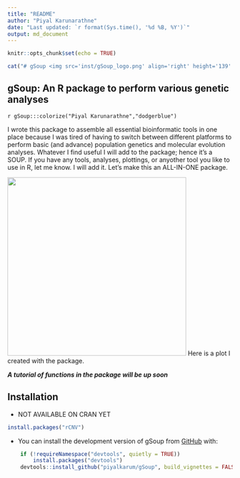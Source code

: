 ```yaml
---
title: "README"
author: "Piyal Karunarathne"
date: "Last updated: `r format(Sys.time(), '%d %B, %Y')`"
output: md_document
---
```


```r
knitr::opts_chunk$set(echo = TRUE)
```



```r
cat("# gSoup <img src='inst/gSoup_logo.png' align='right' height='139' />")
```

## gSoup: An R package to perform various genetic analyses
`r gSoup:::colorize("Piyal Karunarathne","dodgerblue")`

I wrote this package to assemble all essential bioinformatic tools in one place because I was tired of having to switch between different platforms to perform basic (and advance) population genetics and molecular evolution analyses. Whatever I find useful I will add to the package; hence it's a SOUP. If you have any tools, analyses, plottings, or anyother tool you like to use in R, let me know. I will add it. Let's make this an ALL-IN-ONE package.

![](inst/Athaliana_plot_exmaple.png){width=400}
Here is a plot I created with the package.

***A tutorial of functions in the package will be up soon***

## Installation  

* NOT AVAILABLE ON CRAN YET  
```r
install.packages("rCNV")
```

* You can install the development version of gSoup from [GitHub](https://github.com/) with:
```r
    if (!requireNamespace("devtools", quietly = TRUE)) 
        install.packages("devtools") 
    devtools::install_github("piyalkarum/gSoup", build_vignettes = FALSE)
```



